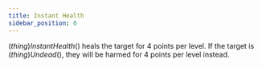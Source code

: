 ```yaml
---
title: Instant Health
sidebar_position: 0
---
```



$(thing)Instant Health$() heals the target for 4 points per level. If the target is $(thing)Undead$(), they will be harmed for 4 points per level instead.

